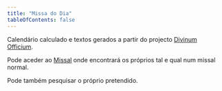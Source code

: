 ```yaml
---
title: "Missa do Dia"
tableOfContents: false
---
```



<Mass client:load />


<Card title="Informação" icon="information">

Calendário calculado e textos gerados a partir do projecto [Divinum Officium](https://www.divinumofficium.com/).

Pode aceder ao [Missal](/missal) onde encontrará os próprios tal e qual num missal normal.

Pode também pesquisar o próprio pretendido.

</Card>
